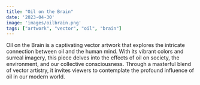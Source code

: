```yaml
---
title: "Oil on the Brain"
date: '2023-04-30'
image: 'images/oilbrain.png'
tags: ["artwork", "vector", "oil", "brain"]
---
```


<CustomImage src="images/oilbrain.png" alt="Oil on the brain prompted vector artwork." />

Oil on the Brain is a captivating vector artwork that explores the intricate connection 
between oil and the human mind. With its vibrant colors and surreal imagery, this piece 
delves into the effects of oil on society, the environment, and our collective consciousness. 
Through a masterful blend of vector artistry, it invites viewers to contemplate the profound 
influence of oil in our modern world.

